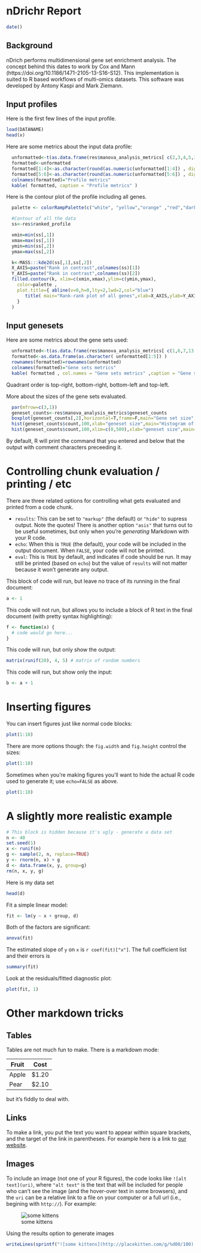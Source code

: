 # nDrichr Report

```r
date()
```

## Background

nDrich performs multidimensional gene set enrichment analysis. The concept behind this dates to work by Cox and 
Mann (https://doi.org/10.1186/1471-2105-13-S16-S12). This implementation is suited to R based workflows of 
multi-omics datasets. This software was developed by Antony Kaspi and Mark Ziemann.

## Input profiles

Here is the first few lines of the input profile.

```r
load(DATANAME)
head(x)
```

Here are some metrics about the input data profile:

```r
  unformatted<-t(as.data.frame(res$manova_analysis_metrics[ c(2,3,4,5,11,12 ) ])) 
  formatted<-unformatted
  formatted[1:4]<-as.character(round(as.numeric(unformatted[1:4]) , digits=0))
  formatted[5:6]<-as.character(round(as.numeric(unformatted[5:6]) , digits=5))
  colnames(formatted)="Profile metrics"
  kable( formatted, caption = "Profile metrics" )

```

Here is the contour plot of the profile including all genes.

```r
  palette <- colorRampPalette(c("white", "yellow","orange" ,"red","darkred","black"))

  #Contour of all the data
  ss<-res$ranked_profile

  xmin=min(ss[,1])
  xmax=max(ss[,1])
  ymin=min(ss[,2])
  ymax=max(ss[,2])

  k<-MASS:::kde2d(ss[,1],ss[,2])
  X_AXIS=paste("Rank in contrast",colnames(ss)[1])
  Y_AXIS=paste("Rank in contrast",colnames(ss)[2])
  filled.contour(k, xlim=c(xmin,xmax),ylim=c(ymin,ymax),
    color=palette ,
    plot.title={ abline(v=0,h=0,lty=2,lwd=2,col="blue")
       title( main="Rank-rank plot of all genes",xlab=X_AXIS,ylab=Y_AXIS )
    }
  )

```

## Input genesets
Here are some metrics about the gene sets used:

```r
  unformatted<-t(as.data.frame(res$manova_analysis_metrics[ c(1,6,7,13,14  ) ]))
  formatted<-as.data.frame(as.character( unformatted[1:5]) )
  rownames(formatted)=rownames(unformatted)
  colnames(formatted)="Gene sets metrics"
  kable( formatted , col.names = "Gene sets metrics" ,caption = "Gene sets metrics" )
```
Quadrant order is top-right, bottom-right, bottom-left and top-left.

More about the sizes of the gene sets evaluated.

```r
  par(mfrow=c(3,1))
  geneset_counts<-res$manova_analysis_metrics$geneset_counts
  boxplot(geneset_counts[,2],horizontal=T,frame=F,main="Gene set size",xlab="number of member genes included in profile")
  hist(geneset_counts$count,100,xlab="geneset size",main="Histogram of geneset size")
  hist(geneset_counts$count,100,xlim=c(0,500),xlab="geneset size",main="Trimmed histogram of geneset size")

```


By default, R will print the command that you entered and below that the output with comment characters preceeding it.

# Controlling chunk evaluation / printing / etc

There are three related options for controlling what gets evaluated and printed from a code chunk.

* `results`: This can be set to `"markup"` (the default) or `"hide"` to supress output.  Note the quotes!  There is another option `"asis"` that turns out to be useful sometimes, but only when you're _generating_ Markdown with your R code.
* `echo`: When this is `TRUE` (the default), your code will be included in the output document.  When `FALSE`, your code will not be printed.
* `eval`: This is `TRUE` by default, and indicates if code should be run.  It may still be printed (based on `echo`) but the value of `results` will not matter because it won't generate any output.

This block of code will run, but leave no trace of its running in the final document:
```r
a <- 1
```

This code will not run, but allows you to include a block of R text in the final document (with pretty syntax highlighting):
```r
f <- function(x) {
  # code would go here...
}
```

This code will run, but only show the output:
```r
matrix(runif(20), 4, 5) # matrix of random numbers
```

This code will run, but show only the input:
```r
b <- a + 1
```

# Inserting figures

You can insert figures just like normal code blocks:
```r
plot(1:10)
```

There are more options though: the `fig.width` and `fig.height` control the sizes:

```r
plot(1:10)
```

Sometimes when you're making figures you'll want to hide the actual R code used to generate it; use `echo=FALSE` as above.

```r
plot(1:10)
```

# A slightly more realistic example

```r
# This block is hidden because it's ugly - generate a data set
n <- 40
set.seed(1)
x <- runif(n)
g <- sample(2, n, replace=TRUE)
y <- rnorm(n, x) + g
d <- data.frame(x, y, group=g)
rm(n, x, y, g)
```

Here is my data set
```r
head(d)
```

Fit a simple linear model:

```r
fit <- lm(y ~ x + group, d)
```

Both of the factors are significant:
```r
anova(fit)
```

The estimated slope of `y` on `x` is `r coef(fit)["x"]`.  The full coefficient list and their errors is

```r
summary(fit)
```


Look at the residuals/fitted diagnostic plot:

```r
plot(fit, 1)
```



# Other markdown tricks

## Tables

Tables are not much fun to make.  There is a markdown mode:

Fruit | Cost
------|-----
Apple | $1.20
Pear  | $2.10

but it's fiddly to deal with.

## Links

To make a link, you put the text you want to appear within square brackets, and the target of the link in parentheses.  For example here is a link to [our website](http://nicercode.github.io).

## Images

To include an image (not one of your R figures), the code looks like `![alt text](uri)`, where `"alt text"` is the text that will be included for people who can't see the image (and the hover-over text in some browsers), and the `uri` can be a relative link to a file on your computer or a full url (i.e., begining with `http://`).  For example:

![some kittens](http://placekitten.com/g/600/200)

Using the results option to generate images

```r
writeLines(sprintf("![some kittens](http://placekitten.com/g/%d00/100)  ", 1:6))
```
